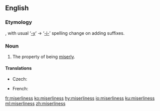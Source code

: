 ==English==
===Etymology===
{{suffix|miserly|ness|lang=en}}, with usual ‘[[-y]]’ → ‘[[-i-]]’ spelling change on adding suffixes.

===Noun===
{{en-noun|-}}

# The property of being [[miserly]].

====Translations====
{{trans-top|property of being miserly}}
* Czech: {{t|cs|lakota|f}}
{{trans-mid}}
* French: {{t+|fr|avarice|f}}
{{trans-bottom}}

[[fr:miserliness]]
[[ko:miserliness]]
[[hy:miserliness]]
[[io:miserliness]]
[[ku:miserliness]]
[[ml:miserliness]]
[[zh:miserliness]]
